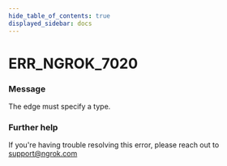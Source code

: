 ```yaml
---
hide_table_of_contents: true
displayed_sidebar: docs
---
```



# ERR_NGROK_7020

### Message

The edge must specify a type.

<ErrorDetails error="err_ngrok_7020" />

### Further help

If you're having trouble resolving this error, please reach out to [support@ngrok.com](mailto:support@ngrok.com?subject=Help%20with%20ERR_NGROK_7020)


